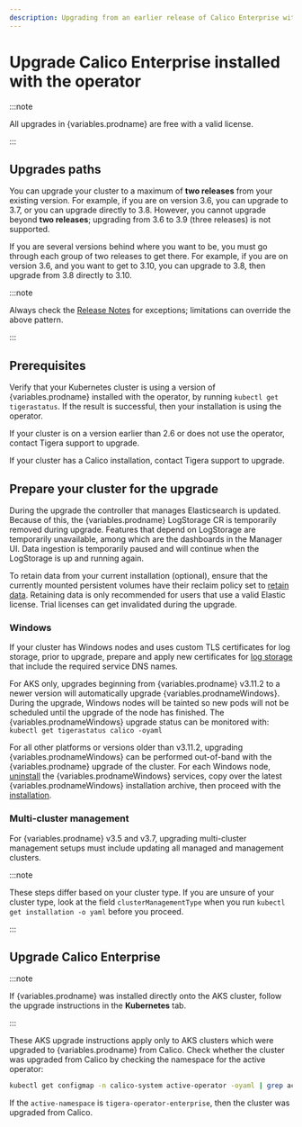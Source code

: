 ```yaml
---
description: Upgrading from an earlier release of Calico Enterprise with the operator.
---
```



# Upgrade Calico Enterprise installed with the operator


:::note

All upgrades in {variables.prodname} are free with a valid license.

:::

## Upgrades paths

You can upgrade your cluster to a maximum of **two releases** from your existing version. For example, if you are on version 3.6, you can upgrade to 3.7, or you can upgrade directly to 3.8. However, you cannot upgrade beyond **two releases**; upgrading from 3.6 to 3.9 (three releases) is not supported.

If you are several versions behind where you want to be, you must go through each group of two releases to get there. For example, if you are on version 3.6, and you want to get to 3.10, you can upgrade to 3.8, then upgrade from 3.8 directly to 3.10.

:::note

Always check the [Release Notes](../../../../release-notes/index.mdx) for exceptions; limitations can override the above pattern.

:::

## Prerequisites

Verify that your Kubernetes cluster is using a version of {variables.prodname} installed with the operator, by running
`kubectl get tigerastatus`. If the result is successful, then your installation is using the operator.

If your cluster is on a version earlier than 2.6 or does not use the operator, contact Tigera support to upgrade.

If your cluster has a Calico installation, contact Tigera support to upgrade.

## Prepare your cluster for the upgrade

During the upgrade the controller that manages Elasticsearch is updated. Because of this, the {variables.prodname} LogStorage
CR is temporarily removed during upgrade. Features that depend on LogStorage are temporarily unavailable, among which
are the dashboards in the Manager UI. Data ingestion is temporarily paused and will continue when the LogStorage is
up and running again.

To retain data from your current installation (optional), ensure that the currently mounted persistent volumes
have their reclaim policy set to [retain data](https://kubernetes.io/docs/tasks/administer-cluster/change-pv-reclaim-policy/).
Retaining data is only recommended for users that use a valid Elastic license. Trial licenses can get invalidated during
the upgrade.

### Windows

If your cluster has Windows nodes and uses custom TLS certificates for log storage, prior to upgrade, prepare and apply new certificates for [log storage](../../../../operations/comms/log-storage-tls.mdx) that include the required service DNS names.

For AKS only, upgrades beginning from {variables.prodname} v3.11.2 to a newer version will automatically upgrade {variables.prodnameWindows}. During the upgrade, Windows nodes will be tainted so new pods will not be scheduled until the upgrade of the node has finished. The {variables.prodnameWindows} upgrade status can be monitored with: `kubectl get tigerastatus calico -oyaml`

For all other platforms or versions older than v3.11.2, upgrading {variables.prodnameWindows} can be performed out-of-band with the {variables.prodname} upgrade of the cluster. For each Windows node, [uninstall](../../../install-on-clusters/windows-calico/maintain.mdx#uninstall-calico-enterprise-for-windows-from-windows-nodes) the {variables.prodnameWindows} services, copy over the latest {variables.prodnameWindows} installation archive, then proceed with the [installation](../../../install-on-clusters/windows-calico/quickstart.mdx#install-calico-enterprise-for-windows-manually).

### Multi-cluster management

For {variables.prodname} v3.5 and v3.7, upgrading multi-cluster management setups must include updating all managed and management clusters.

:::note

These steps differ based on your cluster type. If you are unsure of your cluster type, look at the field `clusterManagementType` when you run `kubectl get installation -o yaml` before you proceed.

:::

## Upgrade Calico Enterprise

<Tabs>
<TabItem label="Kubernetes" value="Kubernetes-0">

<UpgradeOperatorSimple upgradeFrom='Enterprise' />

</TabItem>
<TabItem label="AKS" value="AKS-1">

:::note

If {variables.prodname} was installed directly onto the AKS cluster, follow the upgrade instructions in the **Kubernetes** tab.

:::

These AKS upgrade instructions apply only to AKS clusters which were upgraded to
{variables.prodname} from Calico. Check whether the cluster was upgraded from Calico by
checking the namespace for the active operator:

```bash
kubectl get configmap -n calico-system active-operator -oyaml | grep active-namespace
```

If the `active-namespace` is `tigera-operator-enterprise`, then the cluster was
upgraded from Calico.

<UpgradeOperatorSimple
  upgradeFrom='Enterprise'
  provider='AKS'
/>

</TabItem>

</Tabs>
